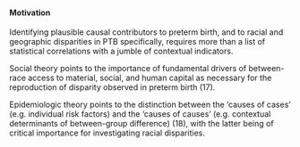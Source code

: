#### Motivation

Identifying plausible causal contributors to preterm birth, and to racial and geographic
disparities in PTB specifically, requires more than a list of statistical correlations with a jumble of contextual
indicators. 

Social theory points to the importance of fundamental drivers of between-race access to material,
social, and human capital as necessary for the reproduction of disparity observed in preterm birth (17).

Epidemiologic theory points to the distinction between the ‘causes of cases’ (e.g. individual risk factors) and
the ‘causes of causes’ (e.g. contextual determinants of between-group difference) (18), with the latter being of
critical importance for investigating racial disparities.
